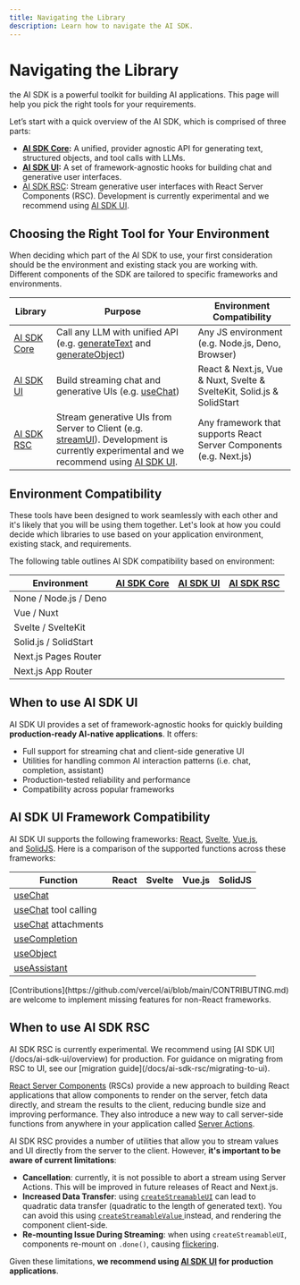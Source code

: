 ```yaml
---
title: Navigating the Library
description: Learn how to navigate the AI SDK.
---
```


# Navigating the Library

the AI SDK is a powerful toolkit for building AI applications. This page will help you pick the right tools for your requirements.

Let’s start with a quick overview of the AI SDK, which is comprised of three parts:

- **[AI SDK Core](/docs/ai-sdk-core/overview):** A unified, provider agnostic API for generating text, structured objects, and tool calls with LLMs.
- **[AI SDK UI](/docs/ai-sdk-ui/overview):** A set of framework-agnostic hooks for building chat and generative user interfaces.
- [AI SDK RSC](/docs/ai-sdk-rsc/overview): Stream generative user interfaces with React Server Components (RSC). Development is currently experimental and we recommend using [AI SDK UI](/docs/ai-sdk-ui/overview).

## Choosing the Right Tool for Your Environment

When deciding which part of the AI SDK to use, your first consideration should be the environment and existing stack you are working with. Different components of the SDK are tailored to specific frameworks and environments.

| Library                                   | Purpose                                                                                                                                                                                                  | Environment Compatibility                                              |
| ----------------------------------------- | -------------------------------------------------------------------------------------------------------------------------------------------------------------------------------------------------------- | ---------------------------------------------------------------------- |
| [AI SDK Core](/docs/ai-sdk-core/overview) | Call any LLM with unified API (e.g. [generateText](/docs/reference/ai-sdk-core/generate-text) and [generateObject](/docs/reference/ai-sdk-core/generate-object))                                         | Any JS environment (e.g. Node.js, Deno, Browser)                       |
| [AI SDK UI](/docs/ai-sdk-ui/overview)     | Build streaming chat and generative UIs (e.g. [useChat](/docs/reference/ai-sdk-ui/use-chat))                                                                                                             | React & Next.js, Vue & Nuxt, Svelte & SvelteKit, Solid.js & SolidStart |
| [AI SDK RSC](/docs/ai-sdk-rsc/overview)   | Stream generative UIs from Server to Client (e.g. [streamUI](/docs/reference/ai-sdk-rsc/stream-ui)). Development is currently experimental and we recommend using [AI SDK UI](/docs/ai-sdk-ui/overview). | Any framework that supports React Server Components (e.g. Next.js)     |

## Environment Compatibility

These tools have been designed to work seamlessly with each other and it's likely that you will be using them together. Let's look at how you could decide which libraries to use based on your application environment, existing stack, and requirements.

The following table outlines AI SDK compatibility based on environment:

| Environment           | [AI SDK Core](/docs/ai-sdk-core/overview) | [AI SDK UI](/docs/ai-sdk-ui/overview) | [AI SDK RSC](/docs/ai-sdk-rsc/overview) |
| --------------------- | ----------------------------------------- | ------------------------------------- | --------------------------------------- |
| None / Node.js / Deno | <Check size={18} />                       | <Cross size={18} />                   | <Cross size={18} />                     |
| Vue / Nuxt            | <Check size={18} />                       | <Check size={18} />                   | <Cross size={18} />                     |
| Svelte / SvelteKit    | <Check size={18} />                       | <Check size={18} />                   | <Cross size={18} />                     |
| Solid.js / SolidStart | <Check size={18} />                       | <Check size={18} />                   | <Cross size={18} />                     |
| Next.js Pages Router  | <Check size={18} />                       | <Check size={18} />                   | <Cross size={18} />                     |
| Next.js App Router    | <Check size={18} />                       | <Check size={18} />                   | <Check size={18} />                     |

## When to use AI SDK UI

AI SDK UI provides a set of framework-agnostic hooks for quickly building **production-ready AI-native applications**. It offers:

- Full support for streaming chat and client-side generative UI
- Utilities for handling common AI interaction patterns (i.e. chat, completion, assistant)
- Production-tested reliability and performance
- Compatibility across popular frameworks

## AI SDK UI Framework Compatibility

AI SDK UI supports the following frameworks: [React](https://react.dev/), [Svelte](https://svelte.dev/), [Vue.js](https://vuejs.org/), and [SolidJS](https://www.solidjs.com/). Here is a comparison of the supported functions across these frameworks:

| Function                                                   | React               | Svelte              | Vue.js              | SolidJS             |
| ---------------------------------------------------------- | ------------------- | ------------------- | ------------------- | ------------------- |
| [useChat](/docs/reference/ai-sdk-ui/use-chat)              | <Check size={18} /> | <Check size={18} /> | <Check size={18} /> | <Check size={18} /> |
| [useChat](/docs/reference/ai-sdk-ui/use-chat) tool calling | <Check size={18} /> | <Check size={18} /> | <Cross size={18} /> | <Check size={18} /> |
| [useChat](/docs/reference/ai-sdk-ui/use-chat) attachments  | <Check size={18} /> | <Cross size={18} /> | <Cross size={18} /> | <Cross size={18} /> |
| [useCompletion](/docs/reference/ai-sdk-ui/use-completion)  | <Check size={18} /> | <Check size={18} /> | <Check size={18} /> | <Check size={18} /> |
| [useObject](/docs/reference/ai-sdk-ui/use-object)          | <Check size={18} /> | <Cross size={18} /> | <Cross size={18} /> | <Cross size={18} /> |
| [useAssistant](/docs/reference/ai-sdk-ui/use-assistant)    | <Check size={18} /> | <Check size={18} /> | <Check size={18} /> | <Cross size={18} /> |

<Note>
  [Contributions](https://github.com/vercel/ai/blob/main/CONTRIBUTING.md) are
  welcome to implement missing features for non-React frameworks.
</Note>

## When to use AI SDK RSC

<Note type="warning">
  AI SDK RSC is currently experimental. We recommend using [AI SDK
  UI](/docs/ai-sdk-ui/overview) for production. For guidance on migrating from
  RSC to UI, see our [migration guide](/docs/ai-sdk-rsc/migrating-to-ui).
</Note>

[React Server Components](https://nextjs.org/docs/app/building-your-application/rendering/server-components)
(RSCs) provide a new approach to building React applications that allow components
to render on the server, fetch data directly, and stream the results to the client,
reducing bundle size and improving performance. They also introduce a new way to
call server-side functions from anywhere in your application called [Server Actions](https://nextjs.org/docs/app/building-your-application/data-fetching/server-actions-and-mutations).

AI SDK RSC provides a number of utilities that allow you to stream values and UI directly from the server to the client. However, **it's important to be aware of current limitations**:

- **Cancellation**: currently, it is not possible to abort a stream using Server Actions. This will be improved in future releases of React and Next.js.
- **Increased Data Transfer**: using [`createStreamableUI`](/docs/reference/ai-sdk-rsc/create-streamable-ui) can lead to quadratic data transfer (quadratic to the length of generated text). You can avoid this using [ `createStreamableValue` ](/docs/reference/ai-sdk-rsc/create-streamable-value) instead, and rendering the component client-side.
- **Re-mounting Issue During Streaming**: when using `createStreamableUI`, components re-mount on `.done()`, causing [flickering](https://github.com/vercel/ai/issues/2232).

Given these limitations, **we recommend using [AI SDK UI](/docs/ai-sdk-ui/overview) for production applications**.

